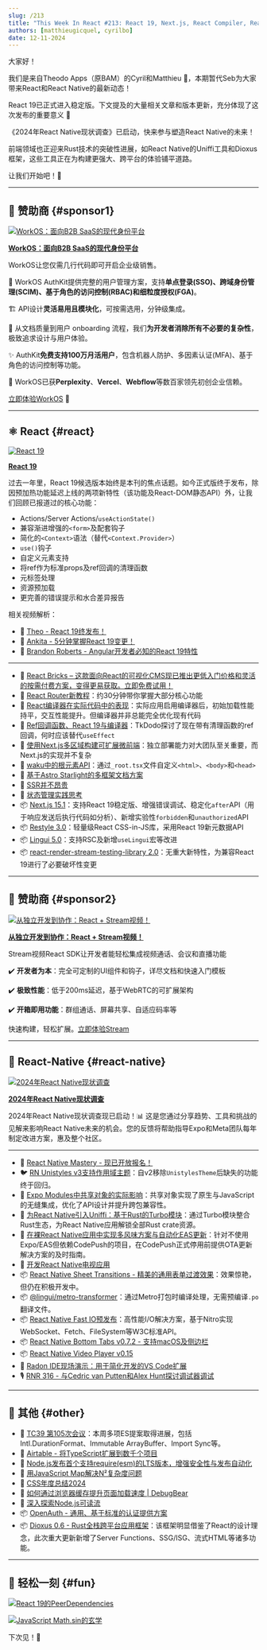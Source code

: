 ```yaml
---
slug: /213
title: "This Week In React #213: React 19, Next.js, React Compiler, React Router, Restyle, Lingui, State of RN, Uniffi, Shared Objects, Fast IO, Sheet Transitions, Radon, TC39, OpenAuth, TypeScript, Dioxus..."
authors: [matthieugicquel, cyrilbo]
date: 12-11-2024
---
```


大家好！

我们是来自Theodo Apps（原BAM）的Cyril和Matthieu 👋，本期暂代Seb为大家带来React和React Native的最新动态！

React 19已正式进入稳定版。下文提及的大量相关文章和版本更新，充分体现了这次发布的重要意义 🙂

《2024年React Native现状调查》已启动，快来参与塑造React Native的未来！

前端领域也正迎来Rust技术的突破性进展，如React Native的Uniffi工具和Dioxus框架，这些工具正在为构建更强大、跨平台的体验铺平道路。

让我们开始吧！🚀

<!-- truncate -->


<Support />

---

## 💸 赞助商 {#sponsor1}

[![WorkOS：面向B2B SaaS的现代身份平台](/emails/issues/195/workOS.jpg)](https://workos.com/?utm_source=thisweekinreact&utm_medium=newsletter&utm_campaign=q32024)

**[WorkOS：面向B2B SaaS的现代身份平台](https://workos.com/?utm_source=thisweekinreact&utm_medium=newsletter&utm_campaign=q32024)**

WorkOS让您仅需几行代码即可开启企业级销售。

🔐 WorkOS AuthKit提供完整的用户管理方案，支持**单点登录(SSO)、跨域身份管理(SCIM)、基于角色的访问控制(RBAC)和细粒度授权(FGA)**。

🏗️ API设计**灵活易用且模块化**，可按需选用，分钟级集成。

🎨 从文档质量到用户 onboarding 流程，我们**为开发者消除所有不必要的复杂性**，极致追求设计与用户体验。

✨ AuthKit**免费支持100万月活用户**，包含机器人防护、多因素认证(MFA)、基于角色的访问控制等功能。

🤝 WorkOS已获**Perplexity**、**Vercel**、**Webflow**等数百家领先初创企业信赖。

[立即体验WorkOS](https://workos.com/?utm_source=thisweekinreact&utm_medium=newsletter&utm_campaign=q32024) 🚀

---

## ⚛️ React {#react}

[![React 19](/emails/issues/213/react.jpg)](https://react.dev/blog/2024/12/05/react-19)

**[React 19](https://react.dev/blog/2024/12/05/react-19)**

过去一年里，React 19候选版本始终是本刊的焦点话题。如今正式版终于发布，除因预加热功能延迟上线的两项新特性（该功能及React-DOM静态API）外，让我们回顾已报道过的核心功能：

- Actions/Server Actions/`useActionState()`
- 兼容渐进增强的`<form>`及配套钩子
- 简化的`<Context>`语法（替代`<Context.Provider>`）
- `use()`钩子
- 自定义元素支持
- 将ref作为标准props及ref回调的清理函数
- 元标签处理
- 资源预加载
- 更完善的错误提示和水合差异报告

相关视频解析：

- 🎥 [Theo - React 19终发布！](https://www.youtube.com/watch?v=6aQgiJHReCI)
- 🎥 [Ankita - 5分钟掌握React 19变更！](https://www.youtube.com/watch?v=ZcuOV60_z6s)
- 🎥 [Brandon Roberts - Angular开发者必知的React 19特性](https://www.youtube.com/watch?v=0aHHGdxAmF4)

---

- 💸 [React Bricks – 这款面向React的可视化CMS现已推出更低入门价格和灵活的按需付费方案，变得更易获取。立即免费试用！](https://www.reactbricks.com/?utm_source=twir&utm_campaign=ql24)
- 📖 [React Router新教程](https://reactrouter.com/tutorials/address-book)：约30分钟带你掌握大部分核心功能
- 📜 [React编译器在实际代码中的表现](https://www.developerway.com/posts/how-react-compiler-performs-on-real-code)：实际应用启用编译器后，初始加载性能持平，交互性能提升。但编译器并非总能完全优化现有代码
- 📜 [Ref回调函数、React 19与编译器](https://tkdodo.eu/blog/ref-callbacks-react-19-and-the-compiler)：TkDodo探讨了现在带有清理函数的ref回调，何时应该替代`useEffect`
- 📜 [使用Next.js多区域构建可扩展微前端](https://techhub.iodigital.com/articles/building-scalable-micro-frontends-with-next-js-multi-zones)：独立部署能力对大团队至关重要，而Next.js的实现并不复杂
- 📜 [waku中的根元素API](https://waku.gg/blog/root-element-api)：通过`_root.tsx`文件自定义`<html>`、`<body>`和`<head>`
- 📜 [基于Astro Starlight的多框架文档方案](https://blog.arcjet.com/multi-framework-docs-with-astro-starlight/)
- 📜 [SSR并不昂贵](https://t3.gg/blog/post/ssr-is-not-expensive)
- 📜 [状态管理实践思考](https://www.frontendundefined.com/posts/monthly/react-state-management-reflections/)
- 📦 [Next.js 15.1](https://nextjs.org/blog/next-15-1)：支持React 19稳定版、增强错误调试、稳定化`after`API（用于响应发送后执行代码如分析）、新增实验性`forbidden`和`unauthorized`API
- 📦 [Restyle 3.0](https://www.restyle.dev/)：轻量级React CSS-in-JS库，采用React 19新元数据API
- 📦 [Lingui 5.0](https://lingui.dev/blog/2024/11/28/announcing-lingui-5.0)：支持RSC及新增`useLingui`宏等改进
- 📦 [react-render-stream-testing-library 2.0](https://github.com/testing-library/react-render-stream-testing-library/releases/tag/v2.0.0)：无重大新特性，为兼容React 19进行了必要破坏性变更

<SubscribeFormEmbed placement="middle" />

---

## 💸 赞助商 {#sponsor2}

[![从独立开发到协作：React + Stream视频！](/emails/issues/213/stream.jpg)](https://getstream.io/video/sdk/react/tutorial/video-calling/?utm_source=newsletter&utm_medium=referral&utm_content=&utm_campaign=thisweekinreact)

**[从独立开发到协作：React + Stream视频！](https://getstream.io/video/sdk/react/tutorial/video-calling/?utm_source=newsletter&utm_medium=referral&utm_content=&utm_campaign=thisweekinreact)**

Stream视频React SDK让开发者能轻松集成视频通话、会议和直播功能

✔️ **开发者为本**：完全可定制的UI组件和钩子，详尽文档和快速入门模板

✔️ **极致性能**：低于200ms延迟，基于WebRTC的可扩展架构

✔️ **开箱即用功能**：群组通话、屏幕共享、自适应码率等

快速构建，轻松扩展。[立即体验Stream](https://getstream.io/try-for-free/?utm_source=newsletter&utm_medium=referral&utm_content=&utm_campaign=thisweekinreact)

---

## 📱 React-Native {#react-native}

[![2024年React Native现状调查](/emails/issues/213/state_of_rn.jpg)](https://stateofreactnative.com/)

**[2024年React Native现状调查](https://stateofreactnative.com/)**

2024年React Native现状调查现已启动！📊 这是您通过分享趋势、工具和挑战的见解来影响React Native未来的机会。您的反馈将帮助指导Expo和Meta团队每年制定改进方案，惠及整个社区。

---

- 💸 [React Native Mastery - 现已开放报名！](https://notjust.dev/react-native-mastery?utm_source=twir&utm_medium=email)
- 🐦 [RN Unistyles v3支持作用域主题](https://x.com/jpudysz/status/1865460854717632737)：自v2移除`UnistylesTheme`后缺失的功能终于回归。
- 📜 [Expo Modules中共享对象的实际影响](https://expo.dev/blog/the-real-world-impact-of-shared-objects)：共享对象实现了原生与JavaScript的无缝集成，优化了API设计并提升跨包兼容性。
- 📜 [为React Native引入Uniffi：基于Rust的Turbo模块](https://hacks.mozilla.org/2024/12/introducing-uniffi-for-react-native-rust-powered-turbo-modules/)：通过Turbo模块整合Rust生态，为React Native应用解锁全部Rust crate资源。
- 📜 [在裸React Native应用中实现多风味方案与自动化EAS更新](https://shift.infinite.red/automated-eas-updates-in-a-bare-react-native-app-with-multiple-flavors-schemes-dcdf17963079)：针对不使用Expo/EAS但依赖CodePush的项目，在CodePush正式停用前提供OTA更新解决方案的及时指南。
- 📜 [开发React Native电视应用](https://www.callstack.com/blog/developing-a-react-native-tv-app)
- 📦 [React Native Sheet Transitions - 精美的通用表单过渡效果](https://github.com/saulamsal/react-native-sheet-transitions)：效果惊艳，但仍在积极开发中。
- 📦 [@lingui/metro-transformer](https://lingui.dev/blog/2024/11/20/metro-transformer)：通过Metro打包时编译处理，无需预编译`.po`翻译文件。
- 📦 [React Native Fast IO预发布](https://github.com/callstackincubator/react-native-fast-io)：高性能I/O解决方案，基于Nitro实现WebSocket、Fetch、FileSystem等W3C标准API。
- 📦 [React Native Bottom Tabs v0.7.2 - 支持macOS及侧边栏](https://github.com/okwasniewski/react-native-bottom-tabs/releases/tag/react-native-bottom-tabs%400.7.2)
- 📦 [React Native Video Player v0.15](https://github.com/TheWidlarzGroup/react-native-video-player/releases/tag/v0.15.0)
- 🎥 [Radon IDE现场演示：用于简化开发的VS Code扩展](https://www.youtube.com/watch?v=UeYmRKWhwFI)
- 🎙️ [RNR 316 - 与Cedric van Putten和Alex Hunt探讨调试器调试](https://reactnativeradio.com/episodes/rnr-316-debugging-the-debugger-with-cedric-van-putten-and-alex-hunt)

---

## 🔀 其他 {#other}

- 📜 [TC39 第105次会议](https://dev.to/hemanth/updates-from-the-105th-tc39-meeting-3gkh)：本周多项ES提案取得进展，包括Intl.DurationFormat、Immutable ArrayBuffer、Import Sync等。
- 📜 [Airtable - 将TypeScript扩展到数千个项目](https://medium.com/airtable-eng/a-leap-in-the-evolution-of-airtables-codebase-scaling-typescript-to-thousands-of-projects-734326c3a553)
- 📜 [Node.js发布首个支持require(esm)的LTS版本，增强安全性与发布自动化](https://socket.dev/blog/node-js-delivers-first-lts-with-require-esm-enabled)
- 📜 [用JavaScript Map解决N²复杂度问题](https://davidbonan.io/blog/solving-n2-complexity-with-javascript-maps)
- 📜 [CSS年度总结2024](https://chrome.dev/css-wrapped-2024/)
- 📜 [如何通过浏览器缓存提升页面加载速度 | DebugBear](https://www.debugbear.com/blog/browser-caching)
- 📜 [深入探索Node.js可读流](https://pavel-romanov.com/exploring-the-core-concepts-of-nodejs-readable-streams)
- 📦 [OpenAuth - 通用、基于标准的认证提供方案](https://openauth.js.org/)
- 📦 [Dioxus 0.6 - Rust全栈跨平台应用框架](https://dioxuslabs.com/blog/release-060)：该框架明显借鉴了React的设计理念，此次重大更新新增了Server Functions、SSG/ISG、流式HTML等诸多功能。

---

## 🤭 轻松一刻 {#fun}

[![React 19的PeerDependencies](/emails/issues/213/react_19_meme.jpg)](https://bsky.app/profile/did:plc:hxmev3uady7j4litwnr5fzbg/post/3laz2eyx77k2l)

[![JavaScript Math.sin的玄学](/emails/issues/213/math_sin.jpg)](https://x.com/davesnx/status/1863991593432391711)

下次见！👋